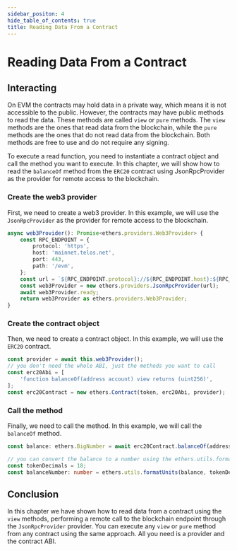 ```yaml
---
sidebar_positon: 4
hide_table_of_contents: true
title: Reading Data From a Contract
---
```


# Reading Data From a Contract

## Interacting

On EVM the contracts may hold data in a private way, which means it is not accessible to the public. However, the contracts may have public methods to read the data. These methods are called `view` or `pure` methods. The `view` methods are the ones that read data from the blockchain, while the `pure` methods are the ones that do not read data from the blockchain. Both methods are free to use and do not require any signing.

To execute a read function, you need to instantiate a contract object and call the method you want to execute. In this chapter, we will show how to read the `balanceOf` method from the `ERC20` contract using JsonRpcProvider as the provider for remote access to the blockchain.

### Create the web3 provider

First, we need to create a web3 provider. In this example, we will use the `JsonRpcProvider` as the provider for remote access to the blockchain.

```typescript
async web3Provider(): Promise<ethers.providers.Web3Provider> {
    const RPC_ENDPOINT = {
        protocol: 'https',
        host: 'mainnet.telos.net',
        port: 443,
        path: '/evm',
    };
    const url = `${RPC_ENDPOINT.protocol}://${RPC_ENDPOINT.host}:${RPC_ENDPOINT.port}${RPC_ENDPOINT.path ?? ''}`;
    const web3Provider = new ethers.providers.JsonRpcProvider(url);
    await web3Provider.ready;
    return web3Provider as ethers.providers.Web3Provider;
}
```

### Create the contract object

Then, we need to create a contract object. In this example, we will use the `ERC20` contract.

```typescript
const provider = await this.web3Provider();
// you don't need the whole ABI, just the methods you want to call
const erc20Abi = [
    'function balanceOf(address account) view returns (uint256)',
];
const erc20Contract = new ethers.Contract(token, erc20Abi, provider);
```

### Call the method

Finally, we need to call the method. In this example, we will call the `balanceOf` method.

```typescript
const balance: ethers.BigNumber = await erc20Contract.balanceOf(address);

// you can convert the balance to a number using the ethers.utils.formatUnits method
const tokenDecimals = 18;
const balanceNumber: number = ethers.utils.formatUnits(balance, tokenDecimals);
```

## Conclusion

In this chapter we have shown how to read data from a contract using the `view` methods, performing a remote call to the blockchain endpoint through the `JsonRpcProvider` provider. You can execute any `view` or `pure` method from any contract using the same approach. All you need is a provider and the contract ABI.
